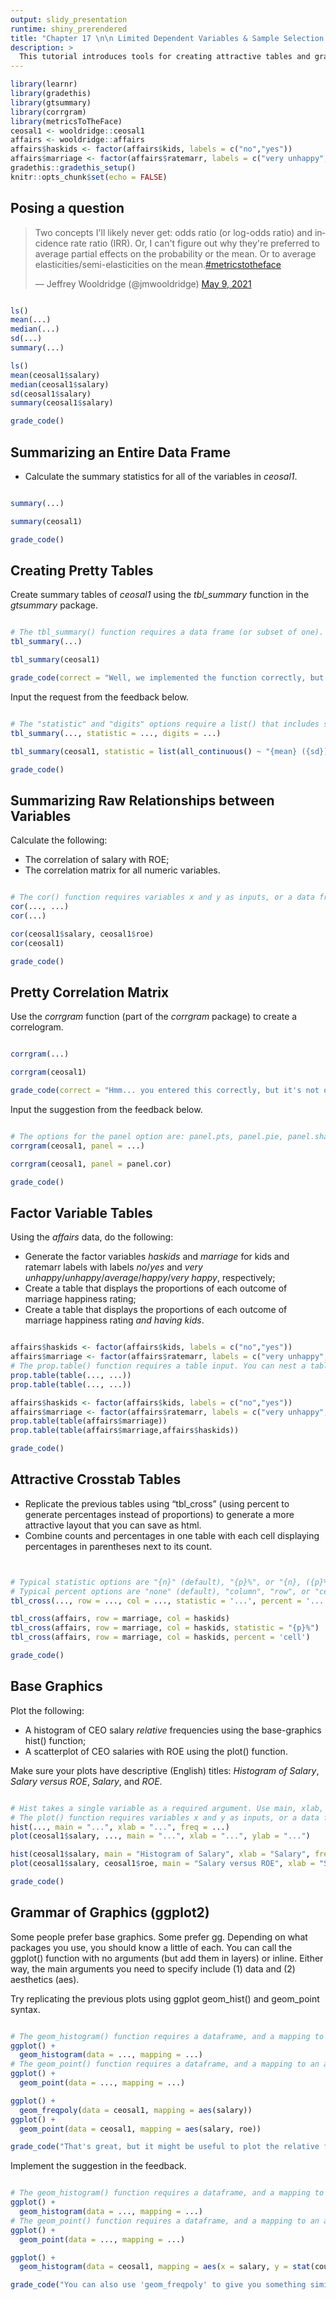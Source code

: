```yaml
---
output: slidy_presentation
runtime: shiny_prerendered
title: "Chapter 17 \n\n Limited Dependent Variables & Sample Selection Corrections \n\n Poisson Regression; Issues with Limited Dependent Variables"
description: >
  This tutorial introduces tools for creating attractive tables and graphs.
---
```


```r
library(learnr)
library(gradethis)
library(gtsummary)
library(corrgram)
library(metricsToTheFace)
ceosal1 <- wooldridge::ceosal1
affairs <- wooldridge::affairs
affairs$haskids <- factor(affairs$kids, labels = c("no","yes"))
affairs$marriage <- factor(affairs$ratemarr, labels = c("very unhappy","unhappy","average","happy", "very happy"))
gradethis::gradethis_setup()
knitr::opts_chunk$set(echo = FALSE)
```

## Posing a question

<html>
<blockquote class="twitter-tweet"><p lang="en" dir="ltr">Two concepts I&#39;ll likely never get: odds ratio (or log-odds ratio) and incidence rate ratio (IRR). Or, I can&#39;t figure out why they&#39;re preferred to average partial effects on the probability or the mean. Or to average elasticities/semi-elasticities on the mean.<a href="https://twitter.com/hashtag/metricstotheface?src=hash&amp;ref_src=twsrc%5Etfw">#metricstotheface</a></p>&mdash; Jeffrey Wooldridge (@jmwooldridge) <a href="https://twitter.com/jmwooldridge/status/1391395153143910404?ref_src=twsrc%5Etfw">May 9, 2021</a></blockquote> <script async src="https://platform.twitter.com/widgets.js" charset="utf-8"></script>
</html>

```r

```

```r
ls()
mean(...)
median(...)
sd(...)
summary(...)
```

```r
ls()
mean(ceosal1$salary)
median(ceosal1$salary)
sd(ceosal1$salary)
summary(ceosal1$salary)
```

```r
grade_code()
```

## Summarizing an Entire Data Frame

- Calculate the summary statistics for all of the variables in *ceosal1*. 

```r

```

```r
summary(...)
```

```r
summary(ceosal1)
```

```r
grade_code()
```

## Creating Pretty Tables

Create summary tables of *ceosal1* using the *tbl_summary* function in the *gtsummary* package.

```r

```

```r
# The tbl_summary() function requires a data frame (or subset of one). 
tbl_summary(...)
```

```r
tbl_summary(ceosal1)
```

```r
grade_code(correct = "Well, we implemented the function correctly, but it gave us the median and the inter-quartile range (statistic = {median} ({p25}, {p75})). We are economists. We want the mean and standard deviation (sd). Adjust the 'statistic' option to give us what we want. Give me a couple of digits after the decimal place using digits = list() while you're at it!")
```

Input the request from the feedback below.

```r

```

```r
# The "statistic" and "digits" options require a list() that includes specifications for either individual variables or defined groups of variables, e.g. "all_continuous()", "all_categorical()". To set these list elements, tbl_summary requires a formula syntax. In other words, use "all_continuous() ~" instead of "all_continuous() =". 
tbl_summary(..., statistic = ..., digits = ...)
```

```r
tbl_summary(ceosal1, statistic = list(all_continuous() ~ "{mean} ({sd})"), digits = list(all_continuous() ~ c(2,2)))
```

```r
grade_code()
```

## Summarizing Raw Relationships between Variables

Calculate the following:

- The correlation of salary with ROE;
- The correlation matrix for all numeric variables.

```r


```

```r
# The cor() function requires variables x and y as inputs, or a data frame. 
cor(..., ...)
cor(...)
```

```r
cor(ceosal1$salary, ceosal1$roe)
cor(ceosal1)
```

```r
grade_code()
```

## Pretty Correlation Matrix

Use the *corrgram* function (part of the *corrgram* package) to create a correlogram.

```r


```

```r
corrgram(...)
```

```r
corrgram(ceosal1)
```

```r
grade_code(correct = "Hmm... you entered this correctly, but it's not quite what we want. Try setting the options for 'panel' differently so we get something useful.")
```

Input the suggestion from the feedback below. 

```r


```

```r
# The options for the panel option are: panel.pts, panel.pie, panel.shade, panel.fill, 'panel.bar, panel.ellipse, panel.conf, and panel.cor 
corrgram(ceosal1, panel = ...)
```

```r
corrgram(ceosal1, panel = panel.cor)
```

```r
grade_code()
```

## Factor Variable Tables

Using the *affairs* data, do the following: 

- Generate the factor variables *haskids* and *marriage* for kids and ratemarr labels with labels *no*/*yes* and *very unhappy*/*unhappy*/*average*/*happy*/*very happy*, respectively;
- Create a table that displays the proportions of each outcome of marriage happiness rating; 
- Create a table that displays the proportions of each outcome of marriage happiness rating *and having kids*.

```r


```

```r
affairs$haskids <- factor(affairs$kids, labels = c("no","yes"))
affairs$marriage <- factor(affairs$ratemarr, labels = c("very unhappy","unhappy","average","happy", "very happy"))
# The prop.table() function requires a table input. You can nest a table() function inside prop.table() if you will not need the counts table later. 
prop.table(table(..., ...))
prop.table(table(..., ...))
```

```r
affairs$haskids <- factor(affairs$kids, labels = c("no","yes"))
affairs$marriage <- factor(affairs$ratemarr, labels = c("very unhappy","unhappy","average","happy", "very happy"))
prop.table(table(affairs$marriage))
prop.table(table(affairs$marriage,affairs$haskids))
```

```r
grade_code()
```

## Attractive Crosstab Tables

- Replicate the previous tables using "tbl_cross" (using percent to generate percentages instead of proportions) to generate a more attractive layout that you can save as html. 
- Combine counts and percentages in one table with each cell displaying percentages in parentheses next to its count.

```r
```

```r


```

```r
# Typical statistic options are "{n}" (default), "{p}%", or "{n}, ({p}%)". 
# Typical percent options are "none" (default), "column", "row", or "cell". 
tbl_cross(..., row = ..., col = ..., statistic = '...', percent = '...')
```

```r
tbl_cross(affairs, row = marriage, col = haskids)
tbl_cross(affairs, row = marriage, col = haskids, statistic = "{p}%")
tbl_cross(affairs, row = marriage, col = haskids, percent = 'cell')
```

```r
grade_code()
```

## Base Graphics 

Plot the following: 

- A histogram of CEO salary *relative* frequencies using the base-graphics hist() function;
- A scatterplot of CEO salaries with ROE using the plot() function.

Make sure your plots have descriptive (English) titles: *Histogram of Salary*, *Salary versus ROE*, *Salary*, and *ROE*.

```r


```

```r
# Hist takes a single variable as a required argument. Use main, xlab, and ylab to add descriptive titles. Use freq and/or probability options to switch between absolute and relative frequencies. 
# The plot() function requires variables x and y as inputs, or a data frame. 
hist(..., main = "...", xlab = "...", freq = ...)
plot(ceosal1$salary, ..., main = "...", xlab = "...", ylab = "...")
```

```r
hist(ceosal1$salary, main = "Histogram of Salary", xlab = "Salary", freq = FALSE)
plot(ceosal1$salary, ceosal1$roe, main = "Salary versus ROE", xlab = "Salary", ylab = "ROE")
```

```r
grade_code()
```

## Grammar of Graphics (ggplot2)

Some people prefer base graphics. Some prefer gg. Depending on what packages you use, you should know a little of each. You can call the ggplot() function with no arguments (but add them in layers) or inline. Either way, the main arguments you need to specify include (1) data and (2) aesthetics (aes). 

Try replicating the previous plots using ggplot geom_hist() and geom_point syntax. 

```r


```

```r
# The geom_histogram() function requires a dataframe, and a mapping to an aes(x). You may also specify a "y" in aes() to change the scale of the bars.  
ggplot() +
  geom_histogram(data = ..., mapping = ...)
# The geom_point() function requires a dataframe, and a mapping to an aes(x, y). 
ggplot() + 
  geom_point(data = ..., mapping = ...)
```

```r
ggplot() +
  geom_freqpoly(data = ceosal1, mapping = aes(salary))
ggplot() + 
  geom_point(data = ceosal1, mapping = aes(salary, roe))
```

```r
grade_code("That's great, but it might be useful to plot the relative frequency instead of the counts. Try adjusting the aesthetics using stat(count) and sum(count).")
```

Implement the suggestion in the feedback. 

```r


```

```r
# The geom_histogram() function requires a dataframe, and a mapping to an aes(x). You may also specify a "y" in aes() to change the scale of the bars.  
ggplot() +
  geom_histogram(data = ..., mapping = ...)
# The geom_point() function requires a dataframe, and a mapping to an aes(x, y). 
ggplot() + 
  geom_point(data = ..., mapping = ...)
```

```r
ggplot() +
  geom_histogram(data = ceosal1, mapping = aes(x = salary, y = stat(count)/sum(count)))
```

```r
grade_code("You can also use 'geom_freqpoly' to give you something similar, but this will create a line plot connecting the heights of the relative frequencies instead of a true histogram.")
```
